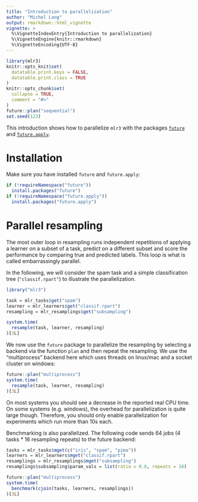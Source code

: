 ```yaml
---
title: "Introduction to parallelization"
author: "Michel Lang"
output: rmarkdown::html_vignette
vignette: >
  %\VignetteIndexEntry{Introduction to parallelization}
  %\VignetteEngine{knitr::rmarkdown}
  %\VignetteEncoding{UTF-8}
---
```


```r
library(mlr3)
knitr::opts_knit$set(
  datatable.print.keys = FALSE,
  datatable.print.class = TRUE
)
knitr::opts_chunk$set(
  collapse = TRUE,
  comment = "#>"
)
future::plan("sequential")
set.seed(123)
```

This introduction shows how to parallelize `mlr3` with the packages [`future`](https://cran.r-project.org/package=future) and [`future.apply`](https://cran.r-project.org/package=future.apply).

# Installation

Make sure you have installed `future` and `future.apply`:

```r
if (!requireNamespace("future"))
  install.packages("future")
if (!requireNamespace("future.apply"))
  install.packages("future.apply")
```

# Parallel resampling

The most outer loop in resampling runs independent repetitions of applying a learner on a subset of a task, predict on a different subset and score the performance by comparing true and predicted labels.
This loop is what is called embarrassingly parallel.

In the following, we will consider the spam task and a simple classification tree (`"classif.rpart"`) to illustrate the parallelization.

```r
library("mlr3")

task = mlr_tasks$get("spam")
learner = mlr_learners$get("classif.rpart")
resampling = mlr_resamplings$get("subsampling")

system.time(
  resample(task, learner, resampling)
)[3L]
```

We now use the `future` package to parallelize the resampling by selecting a backend via the function `plan` and then repeat the resampling.
We use the "multiprocess" backend here which uses threads on linux/mac and a socket cluster on windows:

```r
future::plan("multiprocess")
system.time(
  resample(task, learner, resampling)
)[3L]
```

On most systems you should see a decrease in the reported real CPU time.
On some systems (e.g. windows), the overhead for parallelization is quite large though.
Therefore, you should only enable parallelization for experiments which run more than 10s each.

Benchmarking is also parallelized. The following code sends 64 jobs (4 tasks * 16 resampling repeats) to the future backend:

```r
tasks = mlr_tasks$mget(c("iris", "spam", "pima"))
learners = mlr_learners$mget("classif.rpart")
resamplings = mlr_resamplings$mget("subsampling")
resamplings$subsampling$param_vals = list(ratio = 0.8, repeats = 16)

future::plan("multiprocess")
system.time(
  benchmark(cjoin(tasks, learners, resamplings))
)[3L]
```
